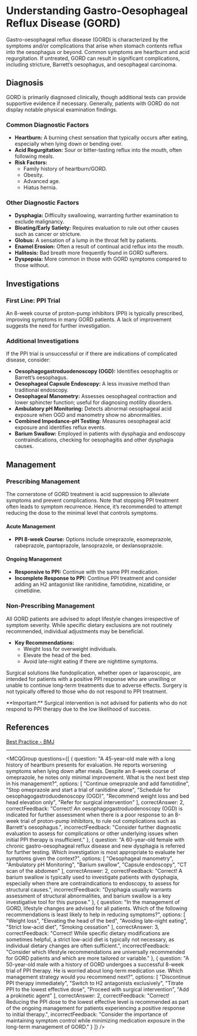 
# Understanding Gastro-Oesophageal Reflux Disease (GORD)

Gastro-oesophageal reflux disease (GORD) is characterized by the symptoms and/or complications that arise when stomach contents reflux into the oesophagus or beyond. Common symptoms are heartburn and acid regurgitation. If untreated, GORD can result in significant complications, including stricture, Barrett’s oesophagus, and oesophageal carcinoma.

## Diagnosis

GORD is primarily diagnosed clinically, though additional tests can provide supportive evidence if necessary. Generally, patients with GORD do not display notable physical examination findings.

### Common Diagnostic Factors

- **Heartburn:** A burning chest sensation that typically occurs after eating, especially when lying down or bending over.
- **Acid Regurgitation:** Sour or bitter-tasting reflux into the mouth, often following meals.
- **Risk Factors:**
  - Family history of heartburn/GORD.
  - Obesity.
  - Advanced age.
  - Hiatus hernia.

### Other Diagnostic Factors

- **Dysphagia:** Difficulty swallowing, warranting further examination to exclude malignancy.
- **Bloating/Early Satiety:** Requires evaluation to rule out other causes such as cancer or stricture.
- **Globus:** A sensation of a lump in the throat felt by patients.
- **Enamel Erosion:** Often a result of continual acid reflux into the mouth.
- **Halitosis:** Bad breath more frequently found in GORD sufferers.
- **Dyspepsia:** More common in those with GORD symptoms compared to those without.

## Investigations

### First Line: PPI Trial

An 8-week course of proton-pump inhibitors (PPI) is typically prescribed, improving symptoms in many GORD patients. A lack of improvement suggests the need for further investigation.

### Additional Investigations

If the PPI trial is unsuccessful or if there are indications of complicated disease, consider:

- **Oesophagogastroduodenoscopy (OGD):** Identifies oesophagitis or Barrett’s oesophagus.
- **Oesophageal Capsule Endoscopy:** A less invasive method than traditional endoscopy.
- **Oesophageal Manometry:** Assesses oesophageal contraction and lower sphincter function; useful for diagnosing motility disorders.
- **Ambulatory pH Monitoring:** Detects abnormal oesophageal acid exposure when OGD and manometry show no abnormalities.
- **Combined Impedance-pH Testing:** Measures oesophageal acid exposure and identifies reflux events.
- **Barium Swallow:** Employed in patients with dysphagia and endoscopy contraindications, checking for oesophagitis and other dysphagia causes.

## Management

### Prescribing Management

The cornerstone of GORD treatment is acid suppression to alleviate symptoms and prevent complications. Note that stopping PPI treatment often leads to symptom recurrence. Hence, it’s recommended to attempt reducing the dose to the minimal level that controls symptoms.

#### Acute Management

- **PPI 8-week Course:** Options include omeprazole, esomeprazole, rabeprazole, pantoprazole, lansoprazole, or dexlansoprazole.

#### Ongoing Management

- **Responsive to PPI:** Continue with the same PPI medication.
- **Incomplete Response to PPI:** Continue PPI treatment and consider adding an H2 antagonist like ranitidine, famotidine, nizatidine, or cimetidine.

### Non-Prescribing Management

All GORD patients are advised to adopt lifestyle changes irrespective of symptom severity. While specific dietary exclusions are not routinely recommended, individual adjustments may be beneficial.

- **Key Recommendations:**
  - Weight loss for overweight individuals.
  - Elevate the head of the bed.
  - Avoid late-night eating if there are nighttime symptoms.

Surgical solutions like fundoplication, whether open or laparoscopic, are intended for patients with a positive PPI response who are unwilling or unable to continue long-term treatments due to adverse effects. Surgery is not typically offered to those who do not respond to PPI treatment.

<Callout emoji="⚠️">
**Important:** Surgical intervention is not advised for patients who do not respond to PPI therapy due to the low likelihood of success.
</Callout>

## References

[Best Practice - BMJ](https://bestpractice.bmj.com/topics/en-gb/82)

---

<MCQGroup questions={[
  {
    question: "A 45-year-old male with a long history of heartburn presents for evaluation. He reports worsening symptoms when lying down after meals. Despite an 8-week course of omeprazole, he notes only minimal improvement. What is the next best step in his management?",
    options: [
      "Continue omeprazole and add famotidine",
      "Stop omeprazole and start a trial of ranitidine alone",
      "Schedule for oesophagogastroduodenoscopy (OGD)",
      "Recommend weight loss and bed head elevation only",
      "Refer for surgical intervention"
    ],
    correctAnswer: 2,
    correctFeedback: "Correct! An oesophagogastroduodenoscopy (OGD) is indicated for further assessment when there is a poor response to an 8-week trial of proton-pump inhibitors, to rule out complications such as Barrett's oesophagus.",
    incorrectFeedback: "Consider further diagnostic evaluation to assess for complications or other underlying issues when initial PPI therapy is insufficient."
  },
  {
    question: "A 60-year-old female with chronic gastro-oesophageal reflux disease and new dysphagia is referred for further testing. Which investigation is most appropriate to evaluate her symptoms given the context?",
    options: [
      "Oesophageal manometry",
      "Ambulatory pH Monitoring",
      "Barium swallow",
      "Capsule endoscopy",
      "CT scan of the abdomen"
    ],
    correctAnswer: 2,
    correctFeedback: "Correct! A barium swallow is typically used to investigate patients with dysphagia, especially when there are contraindications to endoscopy, to assess for structural causes.",
    incorrectFeedback: "Dysphagia usually warrants assessment of structural abnormalities, and barium swallow is a key investigative tool for this purpose."
  },
  {
    question: "In the management of GORD, lifestyle changes are advised for all patients. Which of the following recommendations is least likely to help in reducing symptoms?",
    options: [
      "Weight loss",
      "Elevating the head of the bed",
      "Avoiding late-night eating",
      "Strict low-acid diet",
      "Smoking cessation"
    ],
    correctAnswer: 3,
    correctFeedback: "Correct! While specific dietary modifications are sometimes helpful, a strict low-acid diet is typically not necessary, as individual dietary changes are often sufficient.",
    incorrectFeedback: "Consider which lifestyle recommendations are universally recommended for GORD patients and which are more tailored or variable."
  },
  {
    question: "A 50-year-old male with a history of GORD undergoes a successful 8-week trial of PPI therapy. He is worried about long-term medication use. Which management strategy would you recommend next?",
    options: [
      "Discontinue PPI therapy immediately",
      "Switch to H2 antagonists exclusively",
      "Titrate PPI to the lowest effective dose",
      "Proceed with surgical intervention",
      "Add a prokinetic agent"
    ],
    correctAnswer: 2,
    correctFeedback: "Correct! Reducing the PPI dose to the lowest effective level is recommended as part of the ongoing management for patients experiencing a positive response to initial therapy.",
    incorrectFeedback: "Consider the importance of maintaining symptom control while minimizing medication exposure in the long-term management of GORD."
  }
]} />